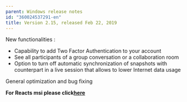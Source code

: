 ```yaml
---
parent: Windows release notes
id: "360024537291-en"
title: Version 2.15, released Feb 22, 2019
---
```

New functionalities :

*   Capability to add Two Factor Authentication to your account
*   See all participants of a group conversation or a collaboration room
*   Option to turn off automatic synchronization of snapshots with counterpart in a live session that allows to lower Internet data usage

General optimization and bug fixing  
  

**For Reacts msi please click[here](https://reacts.com/install/reacts.msi)**


